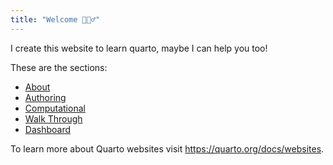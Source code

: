 ```yaml
---
title: "Welcome 🙋🏽‍♂️"
---
```


I create this website to learn quarto, maybe I can help you too! 

These are the sections:

- [About](about.qmd)
- [Authoring](authoring.qmd)
- [Computational](computational.qmd)
- [Walk Through](walkthrough.qmd)
- [Dashboard](https://angelofgdsantos.quarto.pub/development-indicators/)

To learn more about Quarto websites visit <https://quarto.org/docs/websites>.
